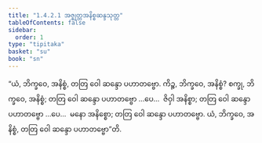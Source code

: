 ```yaml
---
title: "1.4.2.1 အဇ္ဈတ္တအနိစ္စဆန္ဒသုတ္တ"
tableOfContents: false
sidebar:
  order: 1
type: "tipitaka"
basket: "su"
book: "sn"
---
```



<DynamicBreadcrumb />

<Division number="168" book="sn" e="ch" v="18" p="304">

<Paragraph number="890" book="sn">
“ယံ, ဘိက္ခဝေ, အနိစ္စံ, တတြ ဝေါ ဆန္ဒော ပဟာတဗ္ဗော. ကိဉ္စ, ဘိက္ခဝေ, အနိစ္စံ? စက္ခု, ဘိက္ခဝေ, အနိစ္စံ; တတြ ဝေါ ဆန္ဒော ပဟာတဗ္ဗော …ပေ…  ဇိဝှါ အနိစ္စာ; တတြ ဝေါ ဆန္ဒော ပဟာတဗ္ဗော …ပေ…  မနော အနိစ္စော; တတြ ဝေါ ဆန္ဒော ပဟာတဗ္ဗော. ယံ, ဘိက္ခဝေ, အနိစ္စံ, တတြ ဝေါ ဆန္ဒော ပဟာတဗ္ဗော”တိ.
</Paragraph>
</Division>
